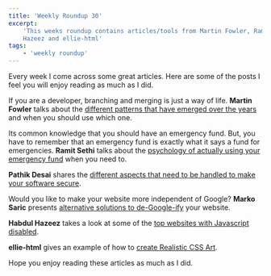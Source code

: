 ```yaml
---
title: 'Weekly Roundup 30'
excerpt:
    'This weeks roundup contains articles/tools from Martin Fowler, Ramit Sethi, Pathik Desai, Marko Saric, Habdul
    Hazeez and ellie-html'
tags:
    - 'weekly roundup'
---
```


Every week I come across some great articles. Here are some of the posts I feel you will enjoy reading as much as I did.

If you are a developer, branching and merging is just a way of life. **Martin Fowler** talks about the
[different patterns that have emerged over the years](https://martinfowler.com/articles/branching-patterns.html) and
when you should use which one.

Its common knowledge that you should have an emergency fund. But, you have to remember that an emergency fund is exactly
what it says a fund for emergencies. **Ramit Sethi** talks about the
[psychology of actually using your emergency fund](https://www.iwillteachyoutoberich.com/blog/how-to-build-an-emergency-fund/)
when you need to.

**Pathik Desai** shares the
[different aspects that need to be handled to make your software secure](https://dev.to/pathiknd/software-security-overview-3ldi).

Would you like to make your website more independent of Google? **Marko Saric** presents
[alternative solutions to de-Google-ify](https://dev.to/markosaric/how-to-de-google-ify-your-website-4bfc) your website.

**Habdul Hazeez** takes a look at some of the
[top websites with Javascript disabled](https://dev.to/ziizium/famous-websites-with-javascript-disabled-2ib1).

**ellie-html** gives an example of how to
[create Realistic CSS Art](https://dev.to/elliehtml/realistic-css-art-hacks-27pk).

Hope you enjoy reading these articles as much as I did.
